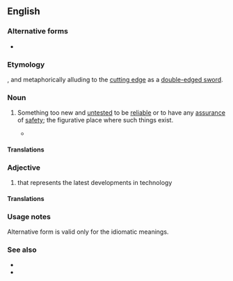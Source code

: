 {{also|bleeding-edge}}
==English==
{{wikipedia}}

===Alternative forms===
* {{l|en|bleeding-edge}}

===Etymology===
{{blend|bleed|leading edge|lang=en}}, and metaphorically alluding to the [[cutting edge]] as a [[double-edged sword]].

===Noun===
{{en-noun}}

# {{lbl|en|idiomatic|technology|uncountable}} Something too new and [[untested]] to be [[reliable]] or to have any [[assurance]] of [[safety]]; the figurative place where such things exist.
#: {{ux|en|on the '''bleeding edge''' of drone technology}}
#* {{quote-journal
|date=July 7, 2017
|author=Ignatiy Vishnevetsky
|title=The ambitious War For The Planet Of The Apes ends up surrendering to formula
|work=The Onion AV Club
|url=http://www.avclub.com/review/ambitious-war-planet-apes-ends-surrendering-formul-257757
|page=
|passage=The motion-captured ape characters are the '''bleeding edge''' of digital effects, rarely short of impressive.}}

====Translations====
{{trans-top|too new and untested}}
{{trans-mid}}
{{trans-bottom}}

===Adjective===
{{en-adj}}

# {{lb|en|idiomatic|technology}} that represents the latest developments in technology
#: {{ux|en|As you'd expect from a '''bleeding-edge''' tablet, it has plenty of other high-end features as well.}}

====Translations====
{{trans-top|that represents the latest developments in technology}}
{{trans-mid}}
{{trans-bottom}}

===Usage notes===
Alternative form is valid only for the idiomatic meanings.

===See also===
* {{l|en|cutting edge}}
* {{l|en|leading edge}}